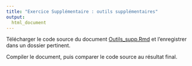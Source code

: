 ```yaml
---
title: "Exercice Supplémentaire : outils supplémentaires"
output:
  html_document
---
```


Télécharger le code source du document
<a href="https://rawgit.com/LCULaval/OTC/gh-pages/Outils_supp.Rmd" download>Outils_supp.Rmd</a>
et l'enregistrer dans un dossier pertinent.

Compiler le document, puis comparer le code source au résultat final.